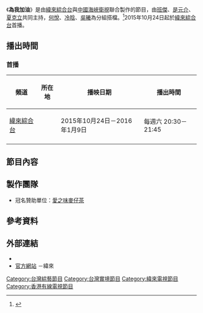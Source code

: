 {{expand|time=2015-10-25T01:50:00+00:00}}
{{refimprove|time=2015-10-25T01:50:00+00:00}}
{{In-progress_tvshow}}
{{Infobox television
| 名稱      = 為我加油
| 原名      = Wish Me Luck
| 圖片      =
| 圖說      = 
| 分類      = [[實境節目|實境節目]]、[[外景節目|外景節目]]
| 主持      = [[班傑|班傑]]、[[是元介|是元介]]、[[夏克立|夏克立]]
| 旁白      = 
| 標語      = 
| 國家     = {{ROC}}
| 語言      = [[中華民國國語|國語]]
| 製作人    = 
| 製作公司  = 
| 集數      = 10集 
| 每集長    = 75分鐘（含[[電視廣告|廣告]]）
| 頻道      = [[緯來綜合台|緯來綜合台]]
| 播出國家   = {{TWN}}
| 開始      = {{start date|2015|10|24}}
| 結束      = {{end date|2016|1|9}}
| 官方網站  = http://ontv.videoland.com.tw/channel/20151002/default.htm
}}

《'''為我加油'''》是由[[緯來綜合台|緯來綜合台]]與[[中國|中國]][[海峽衛視|海峽衛視]]聯合製作的節目，由[[班傑|班傑]]、[[是元介|是元介]]、[[夏克立|夏克立]]共同主持，[[何悅|何悅]]、[[冷晗|冷晗]]、[[吳曦|吳曦]]為分組搭檔。<ref>{{cite news|author=|title=是元介窮到只剩百元　班傑因愛放生女友|url=http://www.nownews.com/n/2015/10/24/1855485|accessdate=2015-10-24|newspaper=nownews|date=2015-10-24|archive-date=2016-06-23|archive-url=https://web.archive.org/web/20160623235829/http://www.nownews.com/n/2015/10/24/1855485|dead-url=no}}</ref>2015年10月24日起於[[緯來綜合台|緯來綜合台]]首播。

== 播出時間 ==
{{Note24hUTC+8}}
=== 首播 ===
{| class="wikitable" style="text-align:center"
|- 
!頻道||所在地||播映日期||播出時間
|- 
|[[緯來綜合台|緯來綜合台]]||{{TWN}}||2015年10月24日－2016年1月9日||每週六 20:30－21:45
|-
|}

==節目內容==

== 製作團隊 ==
*冠名贊助單位：[[愛之味|愛之味]][[大麦茶|麥仔茶]]

== 參考資料 ==
{{Reflist}}
== 外部連結 ==
* {{facebook|wishmeluckvl26}}
*[http://ontv.videoland.com.tw/channel/20151002/default.htm 官方網站] {{Wayback|url=http://ontv.videoland.com.tw/channel/20151002/default.htm |date=20201017110936 }}－緯來
{{電視節目的變遷
|電視台= {{TWN}} [[緯來綜合台|緯來綜合台]]
|播放檔次= 每週六 20:30－21:45
|節目名稱= 為我加油<br/>（2015年10月24日－2016年1月9日）
|上一節目= [[台灣生態部落格|台灣生態部落格]]<br/>（－2015年10月17日）
|下一節目= [[綜藝大集合|綜藝大集合]]<br/>（2016年1月9日－2016年）
}}
[[Category:台灣綜藝節目|Category:台灣綜藝節目]]
[[Category:台灣實境節目|Category:台灣實境節目]]
[[Category:緯來電視節目|Category:緯來電視節目]]
[[Category:香港有線電視節目|Category:香港有線電視節目]]